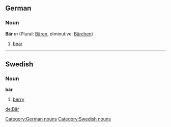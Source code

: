 ==German==
===Noun===
'''Bär''' ''m'' (Plural: [[Bären]], diminutive: [[Bärchen]])

#[[bear]]

[[Category:German nouns]]

----
==Swedish==
===Noun===
'''bär'''

#[[berry]]

[[Category:Swedish nouns]]

[[de:Bär]]